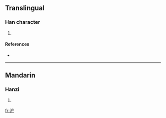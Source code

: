 {{see|滻}}
==Translingual==

===Han character===
{{Han char|rn=85|rad=水|as=06|sn=9|four=|canj=水卜廿竹 (EYTH)|cmean= {{substub}}}}

# {{defn|Han}}

====References====
* {{Han ref|kx=0623.171|hdz=31615.090|uh=6D50|ud=27984}}

----

==Mandarin==

===Hanzi===
{{cmn-hanzi|tra=滻|pin=[[chǎn]] ([[chan3]])|wg=ch'an<sup>3</sup>}}

# {{defn|Mandarin|sort=水06}}

[[fr:浐]]